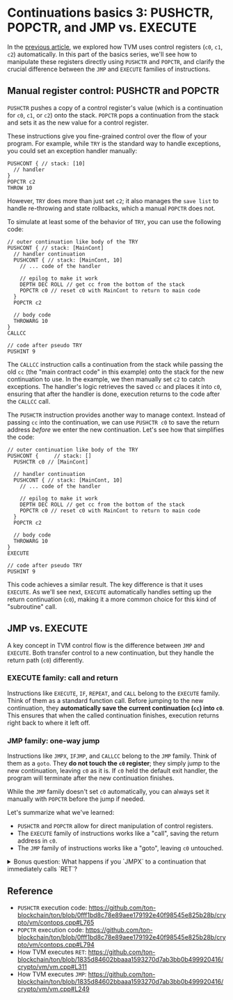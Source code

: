 
# Continuations basics 3: PUSHCTR, POPCTR, and JMP vs. EXECUTE

In the [previous article](./basics-2-ret-retalt-c1-c2-try-throw/), we explored how TVM uses control registers (`c0`, `c1`, `c2`) automatically. In this part of the basics series, we'll see how to manipulate these registers directly using `PUSHCTR` and `POPCTR`, and clarify the crucial difference between the `JMP` and `EXECUTE` families of instructions.

## Manual register control: PUSHCTR and POPCTR

`PUSHCTR` pushes a copy of a control register's value (which is a continuation for `c0`, `c1`, or `c2`) onto the stack. `POPCTR` pops a continuation from the stack and sets it as the new value for a control register.

These instructions give you fine-grained control over the flow of your program. For example, while `TRY` is the standard way to handle exceptions, you could set an exception handler manually:

```
PUSHCONT { // stack: [10]
  // handler
}
POPCTR c2
THROW 10
```
However, `TRY` does more than just set `c2`; it also manages the `save list` to handle re-throwing and state rollbacks, which a manual `POPCTR` does not.

To simulate at least some of the behavior of `TRY`, you can use the following code:

```
// outer continuation like body of the TRY
PUSHCONT { // stack: [MainCont]
  // handler continuation
  PUSHCONT { // stack: [MainCont, 10]
    // ... code of the handler
     
    // epilog to make it work
    DEPTH DEC ROLL // get cc from the bottom of the stack
    POPCTR c0 // reset c0 with MainCont to return to main code
  }
  POPCTR c2

  // body code
  THROWARG 10
}
CALLCC

// code after pseudo TRY
PUSHINT 9
```

The `CALLCC` instruction calls a continuation from the stack while passing the old `cc` (the "main contract code" in this example) onto the stack for the new continuation to use. In the example, we then manually set `c2` to catch exceptions. The handler's logic retrieves the saved `cc` and places it into `c0`, ensuring that after the handler is done, execution returns to the code after the `CALLCC` call.

The `PUSHCTR` instruction provides another way to manage context. Instead of passing `cc` into the continuation, we can use `PUSHCTR c0` to save the return address *before* we enter the new continuation. Let's see how that simplifies the code:

```
// outer continuation like body of the TRY
PUSHCONT {     // stack: []
  PUSHCTR c0 // [MainCont]

  // handler continuation
  PUSHCONT { // stack: [MainCont, 10]
    // ... code of the handler

    // epilog to make it work
    DEPTH DEC ROLL // get cc from the bottom of the stack
    POPCTR c0 // reset c0 with MainCont to return to main code
  }
  POPCTR c2

  // body code
  THROWARG 10
}
EXECUTE

// code after pseudo TRY
PUSHINT 9
```

This code achieves a similar result. The key difference is that it uses `EXECUTE`. As we'll see next, `EXECUTE` automatically handles setting up the return continuation (`c0`), making it a more common choice for this kind of "subroutine" call.

## JMP vs. EXECUTE

A key concept in TVM control flow is the difference between `JMP` and `EXECUTE`. Both transfer control to a new continuation, but they handle the return path (`c0`) differently.

### EXECUTE family: call and return

Instructions like `EXECUTE`, `IF`, `REPEAT`, and `CALL` belong to the `EXECUTE` family. Think of them as a standard function call. Before jumping to the new continuation, they **automatically save the current continuation (`cc`) into `c0`**. This ensures that when the called continuation finishes, execution returns right back to where it left off.

### JMP family: one-way jump

Instructions like `JMPX`, `IFJMP`, and `CALLCC` belong to the `JMP` family. Think of them as a `goto`. They **do not touch the `c0` register**; they simply jump to the new continuation, leaving `c0` as it is. If `c0` held the default exit handler, the program will terminate after the new continuation finishes.

While the `JMP` family doesn't set `c0` automatically, you can always set it manually with `POPCTR` before the jump if needed.

Let's summarize what we've learned:

- `PUSHCTR` and `POPCTR` allow for direct manipulation of control registers.
- The `EXECUTE` family of instructions works like a "call", saving the return address in `c0`.
- The `JMP` family of instructions works like a "goto", leaving `c0` untouched.

<details>
<summary>Bonus question: What happens if you `JMPX` to a continuation that immediately calls `RET`?</summary>

> The `RET` instruction simply executes the continuation currently in the `c0` register. Since `JMPX` does not modify `c0`, the `RET` would cause a jump to wherever `c0` was pointing *before* the `JMPX` occurred.
</details>

## Reference

- `PUSHCTR` execution code: https://github.com/ton-blockchain/ton/blob/0fff1bd8c78e89aee179192e40f98545e825b28b/crypto/vm/contops.cpp#L765
- `POPCTR` execution code: https://github.com/ton-blockchain/ton/blob/0fff1bd8c78e89aee179192e40f98545e825b28b/crypto/vm/contops.cpp#L794
- How TVM executes `RET`: https://github.com/ton-blockchain/ton/blob/1835d84602bbaaa1593270d7ab3bb0b499920416/crypto/vm/vm.cpp#L311
- How TVM executes `JMP`: https://github.com/ton-blockchain/ton/blob/1835d84602bbaaa1593270d7ab3bb0b499920416/crypto/vm/vm.cpp#L249

<Feedback/>
